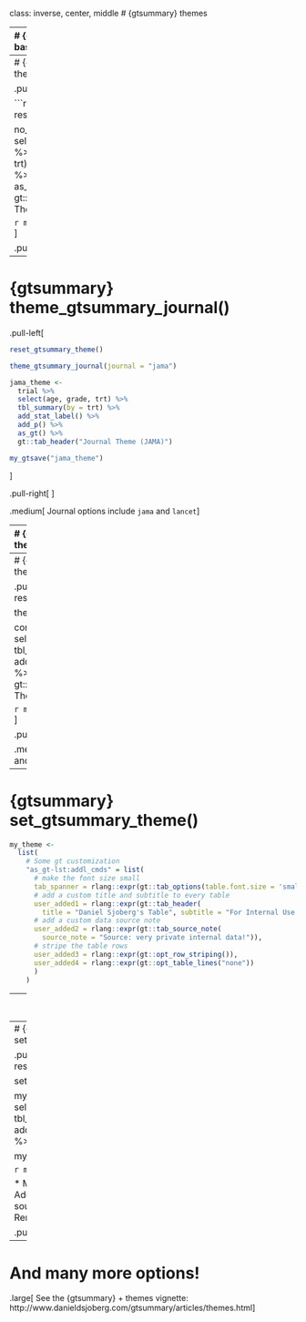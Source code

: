 class: inverse, center, middle
# {gtsummary} themes

---
# {gtsummary} theme basics

.large[
- A **theme** is a set of customization preferences that can be easily set and reused. 

- Themes control **default settings for existing functions**

- Themes control more **fine-grained customization** not available via arguments or helper functions

- Easily use one of the **available themes**, or **create your own**
]


---
# {gtsummary} default theme

.pull-left[

```r
reset_gtsummary_theme()

no_theme <- 
  trial %>%
  select(age, grade, trt) %>%
  tbl_summary(by = trt) %>%
  add_stat_label() %>%
  add_p() %>%
  as_gt() %>%
  gt::tab_header("Default Theme")
```

```r
my_gtsave("no_theme")
```
]

.pull-right[
<p align="center"><img src="Images/no_theme.png" width=90%></p>
]




---
# {gtsummary} theme_gtsummary_journal()

.pull-left[

```r
reset_gtsummary_theme()

theme_gtsummary_journal(journal = "jama")

jama_theme <- 
  trial %>%
  select(age, grade, trt) %>%
  tbl_summary(by = trt) %>%
  add_stat_label() %>%
  add_p() %>%
  as_gt() %>%
  gt::tab_header("Journal Theme (JAMA)")
```

```r
my_gtsave("jama_theme")
```

]

.pull-right[
<p align="center"><img src="Images/jama_theme.png" width=90%></p>
]

.medium[
Journal options include `jama` and `lancet`
]


---
# {gtsummary} theme_gtsummary_language()

.pull-left[
```r
reset_gtsummary_theme()

theme_gtsummary_language(language = "hi")

lang_theme <- 
  trial %>%
  select(age, grade, trt) %>%
  tbl_summary(by = trt) %>%
  add_stat_label() %>%
  add_p() %>%
  as_gt() %>%
  gt::tab_header("Language Theme (Hindi)")
```

```r
my_gtsave("lang_theme")
```

]


.pull-right[
<p align="center"><img src="Images/lang_theme.png" width=90%></p>
]

.medium[
Language options: "de" (German), "en" (English), "es" (Spanish), "fr" (French), "gu" (Gujarati), "hi" (Hindi), "ja" (Japanese), "mr" (Marathi), "pt" (Portuguese), "se" (Swedish), "zh-cn" (Chinese - Simplified), "zh-tw" (Chinese - Traditional)
]



---
# {gtsummary} theme_gtsummary_compact()

.pull-left[
```r
reset_gtsummary_theme()

theme_gtsummary_compact()

compact_theme <- 
  trial %>%
  select(age, grade, trt) %>%
  tbl_summary(by = trt) %>%
  add_stat_label() %>%
  add_p() %>%
  as_gt() %>%
  gt::tab_header("Compact Theme")
```

```r
my_gtsave("compact_theme")
```
]

.pull-right[
<p align="center"><img src="Images/compact_theme.png" width=90%></p>
]

.medium[
Reduces padding and font size
]


---
# {gtsummary} set_gtsummary_theme()

```r
my_theme <-
  list(
    # Some gt customization
    "as_gt-lst:addl_cmds" = list(
      # make the font size small
      tab_spanner = rlang::expr(gt::tab_options(table.font.size = 'small')),
      # add a custom title and subtitle to every table
      user_added1 = rlang::expr(gt::tab_header(
        title = "Daniel Sjoberg's Table", subtitle = "For Internal Use Only")),
      # add a custom data source note
      user_added2 = rlang::expr(gt::tab_source_note(
        source_note = "Source: very private internal data!")),
      # stripe the table rows
      user_added3 = rlang::expr(gt::opt_row_striping()),
      user_added4 = rlang::expr(gt::opt_table_lines("none"))
      )
    )
```


---
# {gtsummary} set_gtsummary_theme()

```r
returns <- 
  trial %>%
  select(age, grade, trt) %>%
  tbl_summary(by = trt) %>%
  add_stat_label() %>%
  add_p() %>%
  as_gt(return_calls = TRUE) 

returns
```

<img src="Images/return_calls.png" width=80%>



---
# {gtsummary} set_gtsummary_theme()

.pull-left[
```r
reset_gtsummary_theme()

set_gtsummary_theme(my_theme)

my_theme_tbl <- 
  trial %>%
  select(age, grade, trt) %>%
  tbl_summary(by = trt) %>%
  add_stat_label() %>%
  add_p() %>%
  as_gt() 

my_theme_tbl
```

```r
my_gtsave("my_theme_tbl")
```

* Made the font size small
* Added custom title, subtitle, source note
* Striped the rows
* Removed all row lines
]

.pull-right[
<p align="center"><img src="Images/my_theme_tbl.png" width=90%></p>
]


---
# And many more options!

.large[
See the {gtsummary} + themes vignette: http://www.danieldsjoberg.com/gtsummary/articles/themes.html
]





